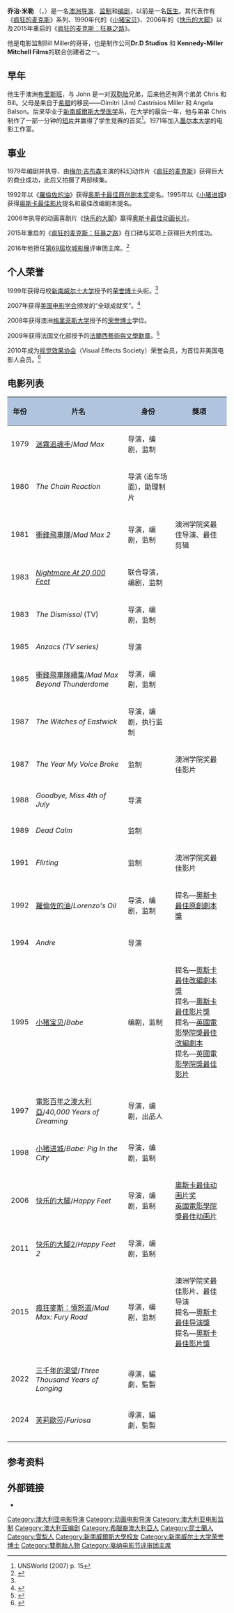 {{noteTA
|G1=Movie
|G2=Show
|1=zh-cn:乔治; zh-hk:佐治; zh-tw:喬治;
|2=zh-cn:米勒; zh-hk:米拿; zh-tw:米勒;
}}
{{藝人
|類型 = 導演
|圖片 = George Miller Cannes 2015.jpg
|圖片尺寸 = 
|圖片簡介 = 2015年，於[[第68屆坎城影展|第68屆坎城影展]]上
|本名 = George Miliotis
|外文名 = 
|外文 =  
|羅馬拼音 = 
|英文名 = George Miller
|暱稱 = Dr. George Miller
|其他藝名 = 
|國籍 = {{AUS}}
|民族 = 
|籍貫 = 
|出生日期 = {{Birth date and age|df=yes|1945|3|3}}
|出生地點 = {{AUS}}[[昆士蘭省|昆士蘭省]][[布里斯班|布里斯本]]
|逝世日期 = 
|逝世地點 = 
|職業 = [[電影導演|導演]]、[[電影監製|監製]]、[[編劇|編劇]]
|語言 = 
|三圍 = 
|身高 = 
|教育程度 = {{AUS}}[[新南威爾斯大學|新南威爾斯大學]][[医学|医学]]系
|宗教信仰 =
|配偶 = 
|兒女 = 
|父母 = Dimitri (Jim) Castrisios Miller<br> Angela Balson
|音樂類型 = 
|演奏樂器 = 
|出身地 = 
|出道作 = 
|出道日期 =  
|代表作 = 
|活躍年代 = 1970年至今
|唱片公司 = 
|經紀公司 = 
|網站 = 
|相關團體 = 
|獎項 = 
|IMDb = 0413168
|現任成員 = 
|過往成員 = 
| academyawards = '''[[奥斯卡最佳动画片奖|最佳动画片]]'''<br>2006年 《[[快乐脚|快乐脚]]》
| baftaawards = '''最佳动画片'''<br>2006年 《[[快乐脚|快乐脚]]》
| afiawards = '''最佳導演'''<br>1982年 《[[衝鋒飛車隊2|衝鋒飛車隊2]]》 <br> '''最佳剪接'''<br>1982年 《[[衝鋒飛車隊2|衝鋒飛車隊2]]》 <br> '''最佳影片'''<br>1987年 《The Year My Voice Broke》<br>1990年 《Flirting》 <br> '''Raymond Longford獎'''<br>1995年 <br> '''國際成就獎'''<br>2007年 《[[快乐脚|快乐脚]]》
}}

'''乔治·米勒''' （{{lang-en|George Miller}}，{{bd|1945年|3月3日}}）是一名[[澳大利亚|澳洲]][[电影导演|导演]]、[[电影监制|监制]]和[[编剧|编剧]]，以前是一名[[医生|医生]]。其代表作有《[[疯狂的麦克斯|疯狂的麦克斯]]》系列、1990年代的《[[小猪宝贝|小猪宝贝]]》、2006年的《[[快乐的大脚|快乐的大脚]]》以及2015年重启的《[[疯狂的麦克斯：狂暴之路|疯狂的麦克斯：狂暴之路]]》。

他是电影监制Bill Miller的哥哥，也是制作公司'''Dr.D Studios''' 和 '''Kennedy-Miller Mitchell Films'''的联合创建者之一。

== 早年 ==
他生于澳洲[[布里斯班|布里斯班]]，与 John 是一对[[双胞胎|双胞胎]]兄弟，后来他还有两个弟弟 Chris 和 Bill。父母是来自于[[希腊|希腊]]的移民——Dimitri (Jim) Castrisios Miller 和 Angela Balson。后来毕业于[[新南威爾斯大學|新南威爾斯大學]][[医学|医学]]系，在大学的最后一年，他与弟弟 Chris 制作了一部一分钟的[[短片|短片]]并赢得了学生竞赛的首奖<ref name="autogenerated1">UNSWorld (2007) p. 15</ref>。1971年加入[[墨尔本大学|墨尔本大学]]的电影工作室。

== 事业 ==
1979年编剧并执导、由[[梅尔·吉布森|梅尔·吉布森]]主演的科幻动作片《[[疯狂的麦克斯|疯狂的麦克斯]]》获得巨大的商业成功，此后又拍摄了两部续集。

1992年以《[[奇蹟_(1992年電影)|羅倫佐的油]]》获得[[奥斯卡最佳原创剧本奖|奥斯卡最佳原创剧本奖]]提名。1995年以《[[小猪进城|小猪进城]]》获得[[奥斯卡最佳影片|奥斯卡最佳影片]]提名和最佳改编剧本提名。

2006年执导的动画喜剧片《[[快乐的大脚|快乐的大脚]]》赢得[[奥斯卡最佳动画长片|奥斯卡最佳动画长片]]。

2015年重启的《[[疯狂的麦克斯：狂暴之路|疯狂的麦克斯：狂暴之路]]》在口碑与奖项上获得巨大的成功。

2016年他担任[[第69屆坎城影展|第69屆坎城影展]]评审团主席。<ref>{{cite web |url=http://www.1905.com/news/20160202/974320.shtml |language= |title=乔治·米勒将任2016戛纳评审主席 曾导“麦克斯” |publisher=新浪娱乐 |date=2016-02-02 |accessdate= |archive-url=https://web.archive.org/web/20190221105608/http://www.1905.com/news/20160202/974320.shtml |archive-date=2019-02-21 |dead-url=yes }}</ref>

== 个人荣誉 ==
1999年获得母校[[新南威尔士大学|新南威尔士大学]]授予的[[荣誉博士|荣誉博士]]头衔。<ref name="autogenerated1" />

2007年获得[[美国电影学会|美国电影学会]]颁发的“全球成就奖”。<ref name=AFI_awards_2007>{{cite web|title=2007 Winners|url=http://www.afi.org.au/awards/winners.asp|accessdate=14 July 2008|publisher=http://www.afi.org.au/ Australian Film Insititute|deadurl=yes|archiveurl=https://www.webcitation.org/5wRXgGa1f?url=http://www.afi.org.au/awards/winners.asp|archivedate=2011年2月12日}}</ref>

2008年获得澳洲[[格里菲斯大学|格里菲斯大学]]授予的[[荣誉博士|荣誉博士]]学位。

2009年获得法国文化部授予的[[法蘭西藝術與文學勳章|法蘭西藝術與文學勳章]]。<ref>{{cite web|url=http://www.dailytelegraph.com.au/entertainment/movies/director-george-miller-to-be-awarded-ordre-des-arts-et-des-lettres-at-sydneys-french-film-festival/story-e6frexli-1225835810810|title=Director George Miller to be awarded Ordre des Arts et des Lettres at Sydney's French Film Festival|first=Alyssa|last=Braithwaite|publisher=Telegraph|access-date=2014-12-13|archive-date=2012-11-16|archive-url=https://web.archive.org/web/20121116050759/http://www.dailytelegraph.com.au/entertainment/movies/director-george-miller-to-be-awarded-ordre-des-arts-et-des-lettres-at-sydneys-french-film-festival/story-e6frexli-1225835810810}}</ref>

2010年成为[[视觉效果协会|视觉效果协会]]（Visual Effects Society）荣誉会员，为首位非美国电影人会员。<ref>{{cite web |url=http://if.com.au/2010/06/10/article/Miller-receives-VES-award/MBJCIVNEGI.html |title=Miller receives VES award – Inside Film: Film and Television Industry News and Issues for Australian Content Creators |publisher=If.com.au |date= |accessdate=30 June 2011 |archive-date=2016-03-03 |archive-url=https://web.archive.org/web/20160303184507/http://if.com.au/2010/06/10/article/Miller-receives-VES-award/MBJCIVNEGI.html |dead-url=yes }}</ref>

==电影列表==
{| class="wikitable" style="font-size:90%"
|- style="text-align:center;"
! style="background:#B0C4DE;" | 年份
! style="background:#B0C4DE;" | 片名
! style="background:#B0C4DE;" | 身份
! style="background:#B0C4DE;" | 獎項
|-
|1979
| [[迷霧追魂手|迷霧追魂手]]/''Mad Max''
| 导演，编剧，监制
|
|-
|1980
| ''The Chain Reaction''
| 导演 (追车场面)，助理制片
|
|-
| 1981
| [[衝鋒飛車隊|衝鋒飛車隊]]/''Mad Max 2''
| 导演，编剧，监制
|澳洲学院奖最佳导演、最佳剪辑
|-
| 1983
| ''[[Twilight_Zone:_The_Movie|Nightmare At 20,000 Feet]]''
| 联合导演，编剧，监制
|
|-
| 1983
| ''The Dismissal'' (TV)
| 导演，编剧，监制
|
|-
| 1985
| ''Anzacs (TV series)''
| 导演
|
|-
| 1985
| [[衝鋒飛車隊續集|衝鋒飛車隊續集]]/''Mad Max Beyond Thunderdome''
| 导演，编剧，监制
|
|-
| 1987
| ''The Witches of Eastwick''
| 导演，编剧，执行监制
|
|-
| 1987
| ''The Year My Voice Broke''
| 监制
|澳洲学院奖最佳影片
|-
| 1988
| ''Goodbye, Miss 4th of July''
| 导演
|
|-
| 1989
| ''Dead Calm''
| 监制
|
|-
| 1991
|''Flirting''
| 监制
|澳洲学院奖最佳影片
|-
| 1992
| [[羅倫佐的油_(電影)|羅倫佐的油]]/''Lorenzo's Oil''
| 导演，编剧，监制
| 提名—[[奧斯卡最佳原創劇本獎|奧斯卡最佳原創劇本獎]]
|-
| 1994
| ''Andre''
| 导演
|
|-
| 1995
| [[小猪宝贝|小猪宝贝]]/''Babe''
| 编剧，监制
| 提名—[[奧斯卡最佳改編劇本獎|奧斯卡最佳改編劇本獎]]<br>提名—[[奧斯卡最佳影片獎|奧斯卡最佳影片獎]]<br>提名—[[英國電影學院獎最佳改編劇本|英國電影學院獎最佳改編劇本]]<br>提名—[[英國電影學院獎最佳影片|英國電影學院獎最佳影片]]
|-
| 1997
| [[電影百年之澳大利亞|電影百年之澳大利亞]]/''40,000 Years of Dreaming''
| 导演，编剧，出品人
|
|-
| 1998
| [[小猪进城|小猪进城]]/''Babe: Pig In the City''
| 导演，编剧，监制
|
|-
| 2006
| [[快乐的大脚|快乐的大脚]]/''Happy Feet''
| 导演，编剧，监制
| [[奧斯卡最佳动画片奖|奧斯卡最佳动画片奖]]<br>[[英國電影學院獎最佳动画片|英國電影學院獎最佳动画片]]
|-
| 2011
| [[快乐的大脚2|快乐的大脚2]]/''Happy Feet 2''
| 导演，编剧，监制
|
|-
| 2015
| [[瘋狂麥斯：憤怒道|瘋狂麥斯：憤怒道]]/''Mad Max: Fury Road''
| 导演，编剧，监制
|澳洲学院奖最佳影片、最佳导演<br>提名—[[奧斯卡最佳导演獎|奧斯卡最佳导演獎]]<br>提名—[[奧斯卡最佳影片獎|奧斯卡最佳影片獎]]
|-
| 2022
| [[三千年的渴望|三千年的渴望]]/''Three Thousand Years of Longing''
| 導演，編劇，監製
|
|-
| 2024
| [[芙莉歐莎_(電影)|芙莉歐莎]]/''Furiosa''
| 導演，編劇，監製
|
|-
|}

==参考资料==
{{reflist}}

==外部链接==
{{Commons category|George Miller}}
*{{IMDb name|0004306}}

{{喬治·米勒}}
{{奥斯卡最佳动画长片}}
{{坎城影展評審團主席}}
{{評論家選擇電影獎最佳導演}}
{{澳大利亚影艺学院国际奖最佳导演}}
{{倫敦影評人協會獎年度導演}}
{{洛杉磯影評人協會獎最佳導演}}
{{Authority control}}
{{DEFAULTSORT:Miller, George}}
[[Category:澳大利亚电影导演|Category:澳大利亚电影导演]]
[[Category:动画电影导演|Category:动画电影导演]]
[[Category:澳大利亚电影监制|Category:澳大利亚电影监制]]
[[Category:澳大利亚编剧|Category:澳大利亚编剧]]
[[Category:希臘裔澳大利亞人|Category:希臘裔澳大利亞人]]
[[Category:昆士蘭人|Category:昆士蘭人]]
[[Category:雪梨人|Category:雪梨人]]
[[Category:新南威爾斯大學校友|Category:新南威爾斯大學校友]]
[[Category:新南威尔士大学荣誉博士|Category:新南威尔士大学荣誉博士]]
[[Category:雙胞胎人物|Category:雙胞胎人物]]
[[Category:戛纳电影节评审团主席|Category:戛纳电影节评审团主席]]